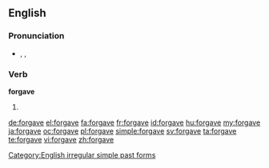 ==English==

===Pronunciation===
* {{enPR|fər-gāv'|fôr-gāv'}}, {{IPA|/fə(ɹ)ˈɡeɪv/|/fɔː(ɹ)ˈɡeɪv/}}, {{X-SAMPA|/f@(r)"geIv/|/fO:(r)"geIv/}}
*: {{audio|en-us-forgave.ogg|Audio (US)}}
*: {{rhymes|eɪv}}

===Verb===
'''forgave'''

# {{simple past of|forgive}}

[[Category:English irregular simple past forms]]

[[de:forgave]]
[[el:forgave]]
[[fa:forgave]]
[[fr:forgave]]
[[id:forgave]]
[[hu:forgave]]
[[my:forgave]]
[[ja:forgave]]
[[oc:forgave]]
[[pl:forgave]]
[[simple:forgave]]
[[sv:forgave]]
[[ta:forgave]]
[[te:forgave]]
[[vi:forgave]]
[[zh:forgave]]
